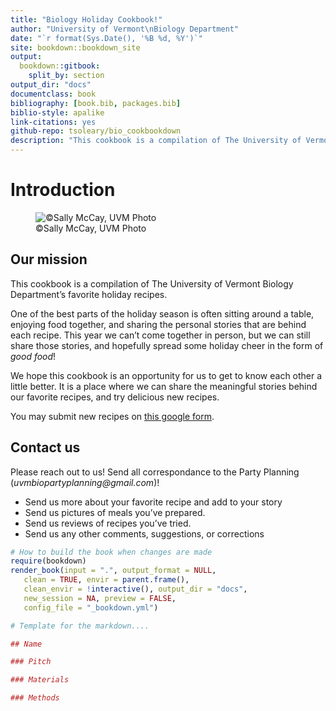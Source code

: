 ```yaml
--- 
title: "Biology Holiday Cookbook!"
author: "University of Vermont\nBiology Department"
date: "`r format(Sys.Date(), '%B %d, %Y')`"
site: bookdown::bookdown_site
output:
  bookdown::gitbook:
    split_by: section
output_dir: "docs"
documentclass: book
bibliography: [book.bib, packages.bib]
biblio-style: apalike
link-citations: yes
github-repo: tsoleary/bio_cookbookdown
description: "This cookbook is a compilation of The University of Vermont Biology Department's favorite holiday recipes - a way to virutally spread tasty holiday cheer!"
---
```


# Introduction

![©Sally McCay, UVM Photo](_bookdown_files/uvmwinter.jpg)

## Our mission

This cookbook is a compilation of The University of Vermont Biology Department's favorite holiday recipes.

One of the best parts of the holiday season is often sitting around a table, enjoying food together, and sharing the personal stories that are behind each recipe. This year we can’t come together in person, but we can still share those stories, and hopefully spread some holiday cheer in the form of _good food_! 

We hope this cookbook is an opportunity for us to get to know each other a little better. It is a place where we can share the meaningful stories behind our favorite recipes, and try delicious new recipes.

You may submit new recipes on [this google form](https://docs.google.com/forms/d/e/1FAIpQLSdHOm3Liu3LtlvbZvr9YFWXiYRM_SHFl1M4b22EPs0DGhbhYw/viewform?usp=sf_link).

## Contact us

Please reach out to us! Send all correspondance to the Party Planning (_uvmbiopartyplanning\@gmail.com_)!

- Send us more about your favorite recipe and add to your story
- Send us pictures of meals you've prepared.
- Send us reviews of recipes you've tried.
- Send us any other comments, suggestions, or corrections 


```r
# How to build the book when changes are made
require(bookdown)
render_book(input = ".", output_format = NULL,
   clean = TRUE, envir = parent.frame(),
   clean_envir = !interactive(), output_dir = "docs",
   new_session = NA, preview = FALSE,
   config_file = "_bookdown.yml")
```


```r
# Template for the markdown....

## Name

### Pitch

### Materials

### Methods

```

